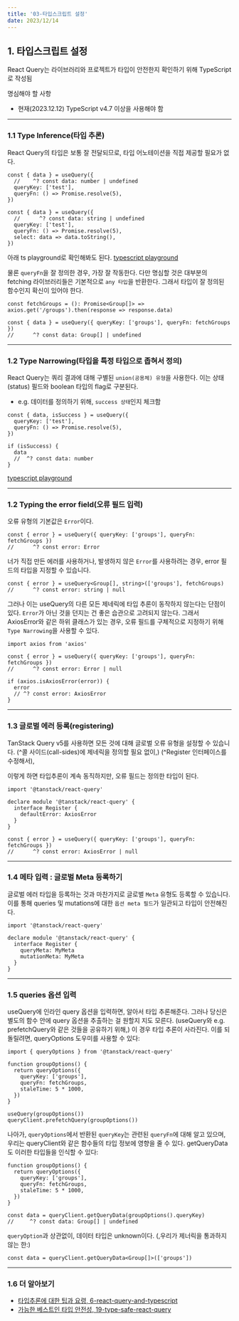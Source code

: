 ```yaml
---
title: '03-타입스크립트 설정'
date: 2023/12/14
---
```


## 1. 타입스크립트 설정

React Query는 라이브러리와 프로젝트가 타입이 안전한지 확인하기 위해 TypeScript로 작성됨

명심해야 할 사항

- 현재(2023.12.12) TypeScript v4.7 이상을 사용해야 함

---

### 1.1 Type Inference(타입 추론)

React Query의 타입은 보통 잘 전달되므로, 타입 어노테이션을 직접 제공할 필요가 없다.

```tsx
const { data } = useQuery({
  //    ^? const data: number | undefined
  queryKey: ['test'],
  queryFn: () => Promise.resolve(5),
})
```

```tsx
const { data } = useQuery({
  //      ^? const data: string | undefined
  queryKey: ['test'],
  queryFn: () => Promise.resolve(5),
  select: data => data.toString(),
})
```

아래 ts playground로 확인해봐도 된다.
[typescript playground](https://www.typescriptlang.org/play?#code/JYWwDg9gTgLgBAbzgVwM4FMCKz1QJ5wC+cAZlBCHAORToCGAxjALQCOO+VAsAFC8MQAdqnhIAJnRh0icALwoM2XHgAUAbSox0IqgF0ANHBUBKOQD44ABXIhgGAHS1UEADYA3dCoCsxw0gwu6EwAXHASUuZhknT2MBAAyjBQwIIA5iaExrwA9Nlw+QUAegD8vEA)

물론 `queryFn`을 잘 정의한 경우, 가장 잘 작동한다.
다만 명심할 것은 대부분의 fetching 라이브러리들은 기본적으로 `any 타입`을 반환한다.
그래서 타입이 잘 정의된 함수인지 확신이 있어야 한다.

```tsx
const fetchGroups = (): Promise<Group[]> => axios.get('/groups').then(response => response.data)

const { data } = useQuery({ queryKey: ['groups'], queryFn: fetchGroups })
//      ^? const data: Group[] | undefined
```

---

### 1.2 Type Narrowing(타입을 특정 타입으로 좁혀서 정의)

React Query는 쿼리 결과에 대해 구별된 `union(공용체) 유형`을 사용한다.
이는 상태(status) 필드와 boolean 타입의 flag로 구분된다.

- e.g. 데이터를 정의하기 위해, `success 상태`인지 체크함

```tsx
const { data, isSuccess } = useQuery({
  queryKey: ['test'],
  queryFn: () => Promise.resolve(5),
})

if (isSuccess) {
  data
  //  ^? const data: number
}
```

[typescript playground](https://www.typescriptlang.org/play?#code/JYWwDg9gTgLgBAbzgVwM4FMCKz1QJ5wC+cAZlBCHAORToCGAxjALQCOO+VAsAFC8MQAdqnhIAJnRh0ANHGCoAysgYN0qVETgBeFBmy48ACgDaVGGphUAurMMBKbQD44ABXIh56AHS1UEADYAbuiGAKx2dry8wCRwhvJKKmqoDgi8cBlwElK8APS5GQB6APy8hLxAA)

---

### 1.2 Typing the error field(오류 필드 입력)

오류 유형의 기본값은 `Error`이다.

```tsx
const { error } = useQuery({ queryKey: ['groups'], queryFn: fetchGroups })
//      ^? const error: Error
```

너가 직접 만든 에러를 사용하거나, 발생하지 않은 `Error`를 사용하려는 경우,
error 필드의 타입을 지정할 수 있습니다.

```tsx
const { error } = useQuery<Group[], string>(['groups'], fetchGroups)
//      ^? const error: string | null
```

그러나 이는 useQuery의 다른 모든 제네릭에 타입 추론이 동작하지 않는다는 단점이 있다.
`Error`가 아닌 것을 던지는 건 좋은 습관으로 고려되지 않는다.
그래서 AxiosError와 같은 하위 클래스가 있는 경우,
오류 필드를 구체적으로 지정하기 위해 `Type Narrowing`을 사용할 수 있다.

```tsx
import axios from 'axios'

const { error } = useQuery({ queryKey: ['groups'], queryFn: fetchGroups })
//      ^? const error: Error | null

if (axios.isAxiosError(error)) {
  error
  // ^? const error: AxiosError
}
```

---

### 1.3 글로벌 에러 등록(registering)

TanStack Query v5를 사용하면 모든 것에 대해 글로벌 오류 유형을 설정할 수 있습니다.
(^콜 사이드(call-sides)에 제네릭을 정의할 필요 없이,)
(^Register 인터페이스를 수정해서),

이렇게 하면 타입추론이 계속 동직하지만, 오류 필드는 정의한 타입이 된다.

```tsx
import '@tanstack/react-query'

declare module '@tanstack/react-query' {
  interface Register {
    defaultError: AxiosError
  }
}

const { error } = useQuery({ queryKey: ['groups'], queryFn: fetchGroups })
//      ^? const error: AxiosError | null
```

---

### 1.4 메타 입력 : 글로벌 Meta 등록하기

글로벌 에러 타입을 등록하는 것과 마찬가지로 글로벌 `Meta` 유형도 등록할 수 있습니다.
이를 통해 queries 및 mutations에 대한 `옵션 meta 필드`가 일관되고 타입이 안전해진다.

```tsx
import '@tanstack/react-query'

declare module '@tanstack/react-query' {
  interface Register {
    queryMeta: MyMeta
    mutationMeta: MyMeta
  }
}
```

---

### 1.5 queries 옵션 입력

useQuery에 인라인 query 옵션을 입력하면, 알아서 타입 추론해준다.
그러나 당신은 별도의 함수 안에 query 옵션을 추출하는 걸 원할지 지도 모른다.
(useQuery와 e.g. prefetchQuery와 같은 것들을 공유하기 위해,)
이 경우 타입 추론이 사라진다.
이를 되돌릴려면, queryOptions 도우미를 사용할 수 있다:

```tsx
import { queryOptions } from '@tanstack/react-query'

function groupOptions() {
  return queryOptions({
    queryKey: ['groups'],
    queryFn: fetchGroups,
    staleTime: 5 * 1000,
  })
}

useQuery(groupOptions())
queryClient.prefetchQuery(groupOptions())
```

나아가, `queryOptions`에서 반환된 `queryKey`는 관련된 `queryFn`에 대해 알고 있으며,
우리는 queryClient와 같은 함수들의 타입 정보에 영향을 줄 수 있다.
getQueryData도 이러한 타입들을 인식할 수 있다:

```tsx
function groupOptions() {
  return queryOptions({
    queryKey: ['groups'],
    queryFn: fetchGroups,
    staleTime: 5 * 1000,
  })
}

const data = queryClient.getQueryData(groupOptions().queryKey)
//     ^? const data: Group[] | undefined
```

`queryOption`과 상관없이, 데이터 타입은 unknown이다.
(,우리가 제너릭을 통과하지 않는 한:)

```tsx
const data = queryClient.getQueryData<Group[]>(['groups'])
```

---

### 1.6 더 알아보기

- [타입추론에 대한 팁과 요령, 6-react-query-and-typescript](https://tanstack.com/query/latest/docs/react/community/tkdodos-blog#6-react-query-and-typescript)
- [가능한 베스트인 타입 안전성, 19-type-safe-react-query](https://tanstack.com/query/latest/docs/react/community/tkdodos-blog#19-type-safe-react-query)
